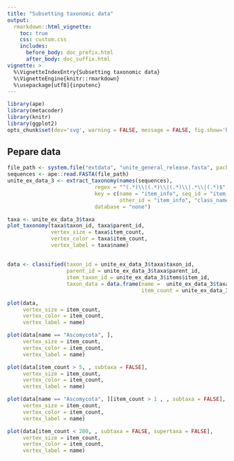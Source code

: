```yaml
---
title: "Subsetting taxonomic data"
output:
  rmarkdown::html_vignette:
    toc: true
    css: custom.css
    includes:
      before_body: doc_prefix.html
      after_body: doc_suffix.html
vignette: >
  %\VignetteIndexEntry{Subsetting taxonomic data}
  %\VignetteEngine{knitr::rmarkdown}
  %\usepackage[utf8]{inputenc}
---
```


```r
library(ape)
library(metacoder)
library(knitr)
library(ggplot2)
opts_chunk$set(dev='svg', warning = FALSE, message = FALSE, fig.show='hold')
```




## Pepare data

```r
file_path <- system.file("extdata", "unite_general_release.fasta", package = "metacoder")
sequences <- ape::read.FASTA(file_path)
unite_ex_data_3 <- extract_taxonomy(names(sequences),
                            regex = "^(.*)\\|(.*)\\|(.*)\\|.*\\|(.*)$",
                            key = c(name = "item_info", seq_id = "item_info",
                                    other_id = "item_info", "class_name"),
                            database = "none")
```

```r
taxa <- unite_ex_data_3$taxa
plot_taxonomy(taxa$taxon_id, taxa$parent_id,
              vertex_size = taxa$item_count,
              vertex_color = taxa$item_count,
              vertex_label = taxa$name)
```


##

```r
data <- classified(taxon_id = unite_ex_data_3$taxa$taxon_id,
                   parent_id = unite_ex_data_3$taxa$parent_id,
                   item_taxon_id = unite_ex_data_3$items$item_id,
                   taxon_data = data.frame(name =  unite_ex_data_3$taxa$name,
                                           item_count = unite_ex_data_3$taxa$item_count))
```

```r
plot(data, 
     vertex_size = item_count,
     vertex_color = item_count,
     vertex_label = name)
```



```r
plot(data[name == "Ascomycota", ],
     vertex_size = item_count,
     vertex_color = item_count,
     vertex_label = name)
```



```r
plot(data[item_count > 5, , subtaxa = FALSE],
     vertex_size = item_count,
     vertex_color = item_count,
     vertex_label = name)
```



```r
plot(data[name == "Ascomycota", ][item_count > 1 , , subtaxa = FALSE],
     vertex_size = item_count,
     vertex_color = item_count,
     vertex_label = name)
```




```r
plot(data[item_count < 200, , subtaxa = FALSE, supertaxa = FALSE],
     vertex_size = item_count,
     vertex_color = item_count,
     vertex_label = name)
```


